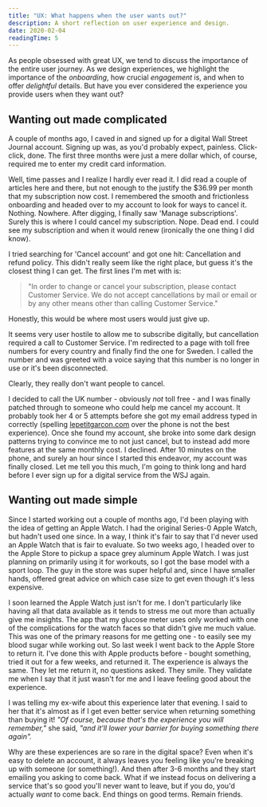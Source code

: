 ```yaml
---
title: "UX: What happens when the user wants out?"
description: A short reflection on user experience and design.
date: 2020-02-04
readingTime: 5
---
```


As people obsessed with great UX, we tend to discuss the importance of the entire user journey. As we design experiences, we highlight the importance of the *onboarding*, how crucial *engagement* is, and when to offer *delightful* details. But have you ever considered the experience you provide users when they want out?

## Wanting out made complicated

A couple of months ago, I caved in and signed up for a digital Wall Street Journal account. Signing up was, as you'd probably expect, painless. Click-click, done. The first three months were just a mere dollar which, of course, required me to enter my credit card information.

Well, time passes and I realize I hardly ever read it. I did read a couple of articles here and there, but not enough to the justify the $36.99 per month that my subscription now cost. I remembered the smooth and frictionless onboarding and headed over to my account to look for ways to cancel it. Nothing. Nowhere. After digging, I finally saw 'Manage subscriptions'. Surely this is where I could cancel my subscription. Nope. Dead end. I could see my subscription and when it would renew (ironically the one thing I did know).  

I tried searching for 'Cancel account' and got one hit: Cancellation and refund policy. This didn't really seem like the right place, but guess it's the closest thing I can get. The first lines I'm met with is:

>"In order to change or cancel your subscription, please contact Customer Service. We do not accept cancellations by mail or email or by any other means other than calling Customer Service."

Honestly, this would be where most users would just give up.

It seems very user hostile to allow me to subscribe digitally, but cancellation required a call to Customer Service. I'm redirected to a page with toll free numbers for every country and finally find the one for Sweden. I called the number and was greeted with a voice saying that this number is no longer in use or it's been disconnected.

Clearly, they really don't want people to cancel.

I decided to call the UK number - obviously *not* toll free - and I was finally patched through to someone who could help me cancel my account. It probably took her 4 or 5 attempts before she got my email address typed in correctly (spelling <a href="https://www.lepetitgarcon.com">lepetitgarcon.com</a> over the phone is not the best experience). Once she found my account, she broke into some dark design patterns trying to convince me to not just cancel, but to instead add more features at the same monthly cost. I declined. After 10 minutes on the phone, and surely an hour since I started this endeavor, my account was finally closed. Let me tell you this much, I'm going to think long and hard before I ever sign up for a digital service from the WSJ again.

## Wanting out made simple

Since I started working out a couple of months ago, I'd been playing with the idea of getting an Apple Watch. I had the original Series-0 Apple Watch, but hadn't used one since. In a way, I think it's fair to say that I'd never used an Apple Watch that is fair to evaluate. So two weeks ago, I headed over to the Apple Store to pickup a space grey aluminum Apple Watch. I was just planning on primarily using it for workouts, so I got the base model with a sport loop. The guy in the store was super helpful and, since I have smaller hands, offered great advice on which case size to get even though it's less expensive.

I soon learned the Apple Watch just isn't for me. I don't particularly like having all that data available as it tends to stress me out more than actually give me insights. The app that my glucose meter uses only worked with one of the complications for the watch faces so that didn't give me much value. This was one of the primary reasons for me getting one - to easily see my blood sugar while working out. So last week I went back to the Apple Store to return it. I've done this with Apple products before - bought something, tried it out for a few weeks, and returned it. The experience is always the same. They let me return it, no questions asked. They smile. They validate me when I say that it just wasn't for me and I leave feeling good about the experience.

I was telling my ex-wife about this experience later that evening. I said to her that it's almost as if I get even better service when returning something than buying it! _"Of course, because that's the experience you will remember,"_ she said, _"and it'll lower your barrier for buying something there again"._

Why are these experiences are so rare in the digital space? Even when it's easy to delete an account, it always leaves you feeling like you're breaking up with someone (or something!). And then after 3-6 months and they start emailing you asking to come back. What if we instead focus on delivering a service that's so good you'll never want to leave, but if you do, you'd actually *want* to come back. End things on good terms. Remain friends.